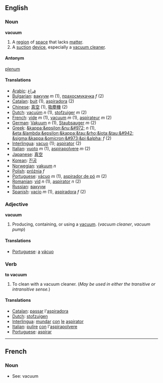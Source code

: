 == English ==

=== Noun ===
'''vacuum'''

#A [[region]] of [[space]] that lacks [[matter]].
#A [[suction]] [[device]], especially a [[vacuum cleaner]].

==== Antonym ====
[[plenum]]

==== Translations ====
*[[Arabic]]: [[فراغ]]
*[[Bulgarian]]: [[вакуум]] ''m'' (1), [[прахосмукачка]] ''f'' (2)
*[[Catalan]]: [[buit]] (1), [[aspiradora]] (2)
*[[Chinese]]: [[真空]] (1), [[吸塵機]] (2)
*[[Dutch]]: [[vacuüm]] ''n'' (1), [[stofzuiger]] ''m'' (2)
*[[French]]: [[vide]] ''m'' (1), [[vacuum#French|vacuum]] ''m'' (1), [[aspirateur]] ''m'' (2)
*[[German]]: [[Vakuum]] ''n'' (1), [[Staubsauger]] ''m'' (2)
*[[Greek]]: [[&kappa;&epsilon;&nu;&#972;]] ''n'' (1), [[&eta;&lambda;&epsilon;&kappa;&tau;&rho;&iota;&tau;&#942; &sigma;&kappa;&omicron;&#973;&pi;&alpha;]] ''f'' (2)
*[[Interlingua]]: [[vacuo]] (1); [[aspirator]] (2)
*[[Italian]]: [[vuoto]] ''m'' (1), [[aspirapolvere]] ''m'' (2)
*[[Japanese]]: [[真空]]
*[[Korean]]: [[진공]]
*[[Norwegian]]: [[vakuum]] ''n''
*[[Polish]]: [[próżnia]] ''f''
*[[Portuguese]]: [[vácuo]] ''m'' (1), [[aspirador de pó]] ''m'' (2)
*[[Romanian]]: [[vid]] ''n'' (1), [[aspirator]] ''n'' (2)
*[[Russian]]: [[вакуум]]
*[[Spanish]]: [[vacío]] ''m'' (1), [[aspiradora]] ''f'' (2)

=== Adjective ===
'''vacuum'''
#Producing, containing, or using a [[vacuum]]. (''vacuum cleaner'', ''vacuum pump'')
==== Translations ====
*[[Portuguese]]: [[a]] [[vácuo]]
=== Verb ===
'''to vacuum'''

#To clean with a vacuum cleaner.  (''May be used in either the transitive or intransitive sense.'')

==== Translations ====
*[[Catalan]]: [[passar]] l'[[aspiradora]]
*[[Dutch]]: [[stofzuigen]]
*[[Interlingua]]: [[mundar]] [[con]] [[le]] [[aspirator]]
*[[Italian]]: [[pulire]] [[con]] l'[[aspirapolvere]]
*[[Portuguese]]: [[aspirar]]

----

==French==

===Noun===

*See: vacuum